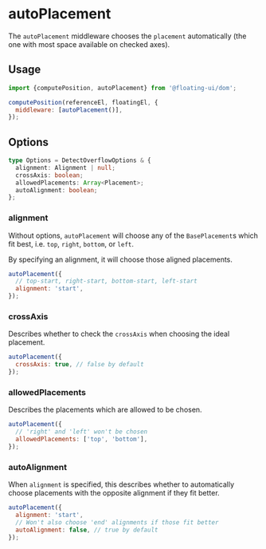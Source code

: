 
# autoPlacement

The `autoPlacement` middleware chooses the `placement`
automatically (the one with most space available on checked
axes).

## Usage

```js
import {computePosition, autoPlacement} from '@floating-ui/dom';

computePosition(referenceEl, floatingEl, {
  middleware: [autoPlacement()],
});
```

## Options

```ts
type Options = DetectOverflowOptions & {
  alignment: Alignment | null;
  crossAxis: boolean;
  allowedPlacements: Array<Placement>;
  autoAlignment: boolean;
};
```

### alignment

Without options, `autoPlacement` will choose any of the
`BasePlacement`s which fit best, i.e. `top`, `right`, `bottom`,
or `left`.

By specifying an alignment, it will choose those aligned
placements.

```js
autoPlacement({
  // top-start, right-start, bottom-start, left-start
  alignment: 'start',
});
```

### crossAxis

Describes whether to check the `crossAxis` when choosing the
ideal placement.

```js
autoPlacement({
  crossAxis: true, // false by default
});
```

### allowedPlacements

Describes the placements which are allowed to be chosen.

```js
autoPlacement({
  // 'right' and 'left' won't be chosen
  allowedPlacements: ['top', 'bottom'],
});
```

### autoAlignment

When `alignment` is specified, this describes whether to
automatically choose placements with the opposite alignment if
they fit better.

```js
autoPlacement({
  alignment: 'start',
  // Won't also choose 'end' alignments if those fit better
  autoAlignment: false, // true by default
});
```
